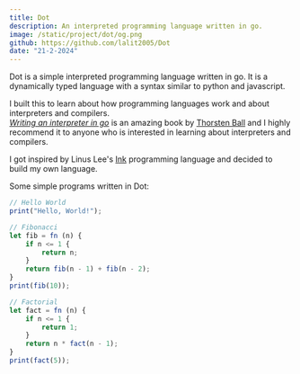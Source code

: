 ```yaml
---
title: Dot
description: An interpreted programming language written in go.
image: /static/project/dot/og.png
github: https://github.com/lalit2005/Dot
date: "21-2-2024"
---
```


Dot is a simple interpreted programming language written in go. It is a dynamically typed language with a syntax similar to python and javascript.

I built this to learn about how programming languages work and about interpreters and compilers.  
[_Writing an interpreter in go_](https://interpreterbook.com) is an amazing book by [Thorsten Ball](https://x.com/thorstenball) and I highly recommend it to anyone who is interested in learning about interpreters and compilers.

I got inspired by Linus Lee's [Ink](https://thesephist.com/posts/pl/) programming language and decided to build my own language.

Some simple programs written in Dot:

```js
// Hello World
print("Hello, World!");

// Fibonacci
let fib = fn (n) {
    if n <= 1 {
        return n;
    }
    return fib(n - 1) + fib(n - 2);
}
print(fib(10));

// Factorial
let fact = fn (n) {
    if n <= 1 {
        return 1;
    }
    return n * fact(n - 1);
}
print(fact(5));
```
